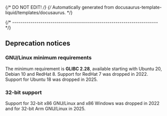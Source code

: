 {/* DO NOT EDIT! */}
{/* Automatically generated from docusaurus-template-liquid/templates/docusaurus. */}

{/* ------------------------------------------------------------------------ */}

## Deprecation notices

### GNU/Linux minimum requirements

The minimum requirement is **GLIBC 2.28**, available starting
with Ubuntu 20, Debian 10 and RedHat 8.
Support for RedHat 7 was dropped in 2022.
Support for Ubuntu 18 was dropped in 2025.

### 32-bit support

Support for 32-bit x86 GNU/Linux and x86 Windows was
dropped in 2022 and for 32-bit Arm GNU/Linux in 2025.
